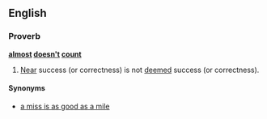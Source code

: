 ==English==
===Proverb===
'''[[almost]] [[doesn't]] [[count]]'''
#[[near|Near]] success (or correctness) is not [[deem]]ed success (or correctness).
====Synonyms====
*[[a miss is as good as a mile]]